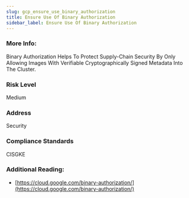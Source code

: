 ```yaml
---
slug: gcp_ensure_use_binary_authorization
title: Ensure Use Of Binary Authorization
sidebar_label: Ensure Use Of Binary Authorization
---
```


### More Info:

Binary Authorization Helps To Protect Supply-Chain Security By Only Allowing Images With Verifiable Cryptographically Signed Metadata Into The Cluster.

### Risk Level

Medium

### Address

Security

### Compliance Standards

CISGKE

### Additional Reading:

- [https://cloud.google.com/binary-authorization/](https://cloud.google.com/binary-authorization/) 


